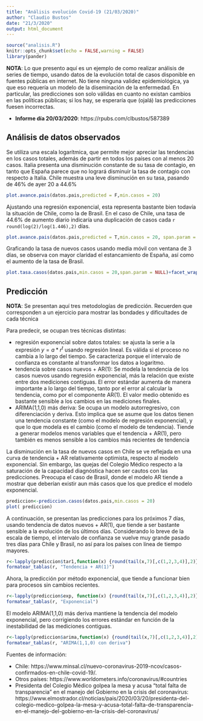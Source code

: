 ```yaml
---
title: "Análisis evolución Covid-19 (21/03/2020)"
author: "Claudio Bustos"
date: "21/3/2020"
output: html_document
---
```


```r
source("analisis.R")
knitr::opts_chunk$set(echo = FALSE,warning = FALSE)
library(pander)
```

**NOTA**: Lo que presento aquí es un ejemplo de como realizar análisis de series de tiempo, usando datos de la evolución total de casos disponible en fuentes públicas en internet. No tiene ninguna validez epidemiológica, ya que eso requería un modelo de la diseminación de la enfermedad. En particular, las predicciones son solo válidas en cuanto no existan cambios en las políticas públicas; si los hay, se esperaría que (ojalá) las predicciones fuesen incorrectas.

* **Informe día 20/03/2020**: https://rpubs.com/clbustos/587389

## Análisis de datos observados

Se utiliza una escala logarítmica, que permite mejor apreciar las tendencias en los casos totales, además de partir en todos los países con al menos 20 casos. Italia presenta una disminución constante de su tasa de contagio, en tanto que España parece que no logrará disminuir la tasa de contagio con respecto a Italia.  Chile muestra una leve disminución en su tasa, pasando de 46% de ayer 20 a 44.6%

```r
plot.avance.pais(datos.pais,predicted = F,min.casos = 20)
```


Ajustando una regresión exponencial, esta representa bastante bien todavía la situación de Chile, como la de Brasil. En el caso de Chile, una tasa de 44.6% de aumento diario indicaría una duplicación de casos cada `r round(log(2)/log(1.446),2)` días.

```r
plot.avance.pais(datos.pais,predicted = T,min.casos = 20, span.param = NULL)+facet_wrap(~pais)
```

Graficando la tasa de nuevos casos usando media móvil con ventana de 3 días, se observa con mayor claridad el estancamiento de España, así como el aumento de la tasa de Brasil. 


```r
plot.tasa.casos(datos.pais,min.casos = 20,span.param = NULL)+facet_wrap(~pais)+ylim(0.5,2.5)+geom_abline(intercept=1.446, slope=0,alpha=0.5)
```


## Predicción

**NOTA**: Se presentan aquí tres metodologías de predicción. Recuerden que corresponden a un ejercicio para mostrar las bondades y dificultades de cada técnica

Para predecir, se ocupan tres técnicas distintas:

* regresión exponencial sobre datos totales: se ajusta la serie a la expresión $y=a * r^t$ usando regresión lineal. Es válida si el proceso no cambia a lo largo del tiempo. Se caracteriza porque el intervalo de confianza es constante al transformar los datos a logaritmo. 
* tendencia sobre casos nuevos + AR(1): Se modela la tendencia de los casos nuevos usando regresión exponencial, más la relación que existe entre dos mediciones contiguas. El error estándar aumenta de manera importante a lo largo del tiempo, tanto por el error al calcular la tendencia, como por el componente AR(1). El valor medio obtenido es bastante sensible a los cambios en las mediciones finales.
* ARIMA(1,1,0) más deriva: Se ocupa un modelo autorregresivo, con diferenciación y deriva. Esto implica que se asume que los datos tienen una tendencia constante (como el modelo de regresión exponencial), y que lo que modela es el cambio (como el modelo de tendencia). Tiende a generar modelos menos variables que el tendencia + AR(1), pero también es menos sensible a los cambios más recientes de tendencia

La disminución en la tasa de nuevos casos en Chile se ve reflejada en una curva de tendencia + AR relativamente optimista, respecto al modelo exponencial. Sin embargo, las quejas del Colegio Médico respecto a la saturación de la capacidad diagnóstica hacen ser cautos con las predicciones. Preocupa el caso de Brasil, donde el modelo AR tiende a mostrar que deberían existir aun más casos que los que predice el modelo exponencial.

```r
prediccion<-prediccion.casos(datos.pais,min.casos = 20)
plot( prediccion)
```

A continuación, se presentan las predicciones para los próximos 7 días, usando tendencia de datos nuevos + AR(1), que tiende a ser bastante sensible a la evolución de los últimos días. Considerando lo breve de la escala de tiempo, el intervalo de confianza se vuelve muy grande pasado tres días para Chile y Brasil, no así para los países con línea de tiempo mayores.

```r
r<-lapply(prediccion$tar1,function(x) {round(tail(x,7)[,c(1,2,3,4)],2)})
formatear_tablas(r, "Tendencia + AR(1)")
```

Ahora, la predicción por método exponencial, que tiende a funcionar bien para procesos sin cambios recientes.

```r
r<-lapply(prediccion$exp, function(x) {round(tail(x,7)[,c(1,2,3,4)],2)})
formatear_tablas(r, "Exponencial")
```

El modelo ARIMA(1,1,0) más deriva mantiene la tendencia del modelo exponencial, pero corrigiendo los errores estándar en función de la inestabilidad de las mediciones contiguas.

```r
r<-lapply(prediccion$arima,function(x) {round(tail(x,7)[,c(1,2,3,4)],2)})
formatear_tablas(r, "ARIMA(1,1,0) con deriva")
```

Fuentes de información:

* Chile: https://www.minsal.cl/nuevo-coronavirus-2019-ncov/casos-confirmados-en-chile-covid-19/.
* Otros países: https://www.worldometers.info/coronavirus/#countries
* Presidenta del Colegio Médico golpea la mesa y acusa "total falta de transparencia" en el manejo del Gobierno en la crisis del coronavirus: https://www.elmostrador.cl/noticias/pais/2020/03/20/presidenta-del-colegio-medico-golpea-la-mesa-y-acusa-total-falta-de-transparencia-en-el-manejo-del-gobierno-en-la-crisis-del-coronavirus/

